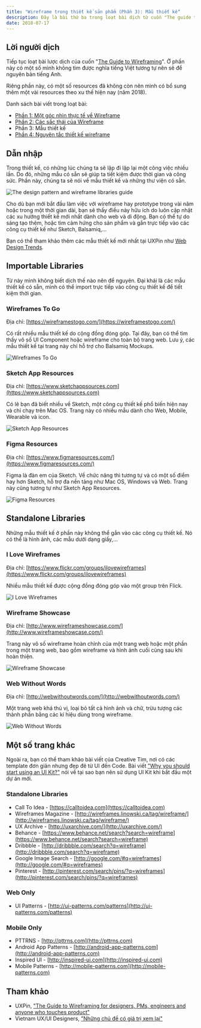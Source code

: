 ```yaml
---
title: "Wireframe trong thiết kế sản phẩm (Phần 3): Mẫu thiết kế"
description: Đây là bài thứ ba trong loạt bài dịch từ cuốn "The guide to wireframing". Phần này đề cập đến các mẫu thiết kế nhằm hỗ trợ chúng ta tiết kiệm thời gian và công sức khi bắt tay vào dự án.
date: 2018-07-17
---
```


## Lời người dịch

Tiếp tục loạt bài lược dịch của cuốn "[The Guide to Wireframing](http://studio.uxpin.com/ebooks/guide-to-wireframing/)". Ở phần này có một số mình không tìm được nghĩa tiếng Việt tương tự nên sẽ để nguyên bản tiếng Anh.

Riêng phần này, có một số resources đã không còn nên mình có bổ sung thêm một vài resources theo xu thế hiện nay (năm 2018).

Danh sách bài viết trong loạt bài:

- [Phần 1: Một góc nhìn thực tế về Wireframe](https://vhnam.github.io/tutorials/wireframe-trong-thiet-ke-san-pham-phan-1)
- [Phần 2: Các sắc thái của Wireframe](https://vhnam.github.io/tutorials/wireframe-trong-thiet-ke-san-pham-phan-2)
- Phần 3: Mẫu thiết kế
- [Phần 4: Nguyên tắc thiết kế wireframe](https://vhnam.github.io/tutorials/wireframe-trong-thiet-ke-san-pham-phan-4)

## Dẫn nhập

Trong thiết kế, có những lúc chúng ta sẽ lặp đi lặp lại một công việc nhiều lần. Do đó, những mẫu có sẵn sẽ giúp ta tiết kiệm được thời gian và công sức. Phần này, chúng ta sẽ nói về mẫu thiết kế và những thư viện có sẵn.

![The design pattern and wireframe libraries guide](../../assets/tutorials/wireframe-trong-thiet-ke-san-pham-phan-3/cover.jpg)

Cho dù bạn mới bắt đầu làm việc với wireframe hay prototype trong vài năm hoặc trong một thời gian dài, bạn sẽ thấy điều này hữu ích do luôn cập nhật các xu hướng thiết kế mới nhất dành cho web và di động. Bạn có thể tự do sáng tạo thêm, hoặc tìm cảm hứng cho sản phẩm và gắn trực tiếp vào các công cụ thiết kế như Sketch, Balsamiq,...

Bạn có thể tham khảo thêm các mẫu thiết kế mới nhất tại UXPin như [Web Design Trends](https://www.uxpin.com/studio/ebooks/web-ui-design-trends-2018/).

## Importable Libraries

Từ này mình không biết dịch thế nào nên để nguyên. Đại khái là các mẫu thiết kế có sẵn, mình có thể import trực tiếp vào công cụ thiết kế để tiết kiệm thời gian.

### Wireframes To Go

Địa chỉ: [https://wireframestogo.com/](https://wireframestogo.com/)

Có rất nhiều mẫu thiết kế do cộng đồng đóng góp. Tại đây, bạn có thể tìm thấy vô số UI Component hoặc wireframe cho toàn bộ trang web. Lưu ý, các mẫu thiết kế tại trang này chỉ hỗ trợ cho Balsamiq Mockups.

![Wireframes To Go](../../assets/tutorials/wireframe-trong-thiet-ke-san-pham-phan-3/wireframetogo.jpg)

### Sketch App Resources

Địa chỉ: [https://www.sketchappsources.com](https://www.sketchappsources.com)

Có lẽ bạn đã biết nhiều về Sketch, một công cụ thiết kế phổ biến hiện nay và chỉ chạy trên Mac OS. Trang này có nhiều mẫu dành cho Web, Mobile, Wearable và icon.

![Sketch App Resources](../../assets/tutorials/wireframe-trong-thiet-ke-san-pham-phan-3/sketchappresources.jpg)

### Figma Resources

Địa chỉ: [https://www.figmaresources.com/](https://www.figmaresources.com/)

Figma là đàn em của Sketch. Về chức năng thì tương tự và có một số điểm hay hơn Sketch, hỗ trợ đa nền tảng như Mac OS, Windows và Web. Trang này cũng tương tự như Sketch App Resources.

![Figma Resources](../../assets/tutorials/wireframe-trong-thiet-ke-san-pham-phan-3/figmaresources.jpg)

## Standalone Libraries

Những mẫu thiết kế ở phần này không thể gắn vào các công cụ thiết kế. Nó có thể là hình ảnh, các mẫu dưới dạng giấy,...

### I Love Wireframes

Địa chỉ: [https://www.flickr.com/groups/ilovewireframes](https://www.flickr.com/groups/ilovewireframes)

Nhiều mẫu thiết kế được cộng đồng đóng góp vào một group trên Flick.

![I Love Wireframes](../../assets/tutorials/wireframe-trong-thiet-ke-san-pham-phan-3/ilovewireframes.jpg)

### Wireframe Showcase

Địa chỉ: [http://www.wireframeshowcase.com/](http://www.wireframeshowcase.com/)

Trang này vô số wireframe hoàn chỉnh của một trang web hoặc một phần trong một trang web, bao gồm wireframe và hình ảnh cuối cùng sau khi hoàn thiện.

![Wireframe Showcase](../../assets/tutorials/wireframe-trong-thiet-ke-san-pham-phan-3/wireframeshowcase.jpg)

### Web Without Words

Địa chỉ: [http://webwithoutwords.com/](http://webwithoutwords.com/)

Một trang web khá thú vị, loại bỏ tất cả hình ảnh và chữ, trừu tượng các thành phần bằng các kí hiệu dùng trong wireframe.

![Web Without Words](../../assets/tutorials/wireframe-trong-thiet-ke-san-pham-phan-3/webwithoutwords.jpg)

## Một số trang khác

Ngoài ra, bạn có thể tham khảo bài viết của Creative Tim, nơi có các template đơn giản nhưng đẹp đẽ từ UI đến Code. Bài viết ["Why you should start using an UI Kit?"](http://blog.creative-tim.com/web-design/why-you-should-start-using-an-ui-kit) nói về tại sao bạn nên sử dụng UI Kit khi bắt đầu một dự án mới.

### Standalone Libraries

- Call To Idea - [https://calltoidea.com](https://calltoidea.com)
- Wireframes Magazine - [http://wireframes.linowski.ca/tag/wireframe/](http://wireframes.linowski.ca/tag/wireframe/)
- UX Archive - [http://uxarchive.com/](http://uxarchive.com/)
- Behance - [https://www.behance.net/search?search=wireframe](https://www.behance.net/search?search=wireframe)
- Dribbble - [http://dribbble.com/search?q=wireframe](http://dribbble.com/search?q=wireframe)
- Google Image Search - [http://google.com/#q=wireframes](http://google.com/#q=wireframes)
- Pinterest - [http://pinterest.com/search/pins/?q=wireframes](http://pinterest.com/search/pins/?q=wireframes)

### Web Only

- UI Patterns - [http://ui-patterns.com/patterns](http://ui-patterns.com/patterns)

### Mobile Only

- PTTRNS - [http://pttrns.com](http://pttrns.com)
- Android App Patterns - [http://android-app-patterns.com](http://android-app-patterns.com)
- Inspired UI - [http://inspired-ui.com](http://inspired-ui.com)
- Mobile Patterns - [http://mobile-patterns.com](http://mobile-patterns.com)

## Tham khảo

- UXPin, ["The Guide to Wireframing for designers, PMs, engineers and anyone who touches product"](http://studio.uxpin.com/ebooks/guide-to-wireframing/)
- Vietnam UX/UI Designers, ["Những chủ đề có giá trị xem lại"](https://www.facebook.com/notes/vietnam-uxui-designers/những-chủ-đề-có-giá-trị-xem-lại/669538603252579/)
